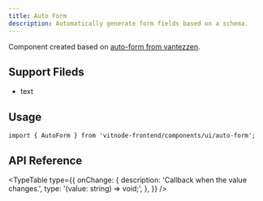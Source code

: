 ```yaml
---
title: Auto Form
description: Automatically generate form fields based on a schema.
---
```


Component created based on [auto-form from vantezzen](https://github.com/vantezzen/auto-form).

## Support Fileds

- text

## Usage

```tsx
import { AutoForm } from 'vitnode-frontend/components/ui/auto-form';
```

## API Reference


<TypeTable
  type={{
    onChange: {
      description: 'Callback when the value changes.',
      type: '(value: string) => void;',
    },
  }}
/>
